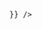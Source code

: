 


<Meta title="System/Colors" />
<ColorPalette>
  <ColorItem title="Page Background" subtitle="page-bg" colors={{ 
    "Light (gray-50)": colors.gray[50], 
    "Dark (gray 950)":colors.gray[950]
    }} />
  <ColorItem title="Header Background" subtitle="header-bg" colors={{ 
    "Light (gray-300)": colors.gray[300], 
    "Dark (gray 700)":colors.gray[700]
    }} />
  <ColorItem title="Item Background" subtitle="item-bg" colors={{ 
    "Light (white)": colors.white, 
    "Light Hover (gray-200)": colors.gray[200], 
    "Dark (gray 800)":colors.gray[800],
    "Dark Hover (gray 600)":colors.gray[600]
    }} />
  <ColorItem title="General Colors" subtitle="" colors={{ 
    "Primary": colors.blue[600], "Primary Hover": colors.blue[700],
    "Success": colors.green[600], "Success Hover": colors.green[700],
    "Danger": colors.red[600], "Danger Hover": colors.red[700],
    "Warning": colors.yellow[400], "Warning Hover": colors.yellow[500],

    }} />

</ColorPalette>
